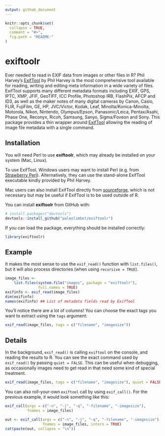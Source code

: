 ```yaml
---
output: github_document
---
```


<!-- README.md is generated from README.Rmd. Please edit that file -->

```r
knitr::opts_chunk$set(
  collapse = TRUE,
  comment = "#>",
  fig.path = "README-"
)
```

# exiftoolr

Ever needed to read in EXIF data from images or other files in R?
Phil Harvey's [ExifTool][exiftool-home] by Phil Harvey is the most
comprehensive tool available for reading, writing and editing meta
information in a wide variety of files. ExifTool supports many
different metadata formats including EXIF, GPS, IPTC, XMP, JFIF,
GeoTIFF, ICC Profile, Photoshop IRB, FlashPix, AFCP and ID3, as well
as the maker notes of many digital cameras by Canon, Casio, FLIR,
FujiFilm, GE, HP, JVC/Victor, Kodak, Leaf, Minolta/Konica-Minolta,
Motorola, Nikon, Nintendo, Olympus/Epson, Panasonic/Leica,
Pentax/Asahi, Phase One, Reconyx, Ricoh, Samsung, Sanyo, Sigma/Foveon
and Sony. This package provides a thin wrapper around
[ExifTool][exiftool-home] allowing the reading of image file metadata
with a single command.

## Installation

You will need Perl to use **exiftoolr**, which may already be
installed on your system (Mac, Linux). 

To use ExifTool, Windows users may want to install Perl (e.g. from
[Strawberry Perl][Strawberry]). Alternatively, they can use the
stand-alone ExifTool executable kindly provided by Phil Harvey.


Mac users can also install ExifTool directly from
[sourceforge](https://sourceforge.net/projects/exiftool/files/), which
is not necessary but may be useful if ExifTool is to be used outside
of R.

You can install **exiftoolr** from GitHub with:

```r
# install.packages("devtools")
devtools::install_github("paleolimbot/exiftoolr")
```

If you can load the package, everything should be installed correctly:

```r
library(exiftoolr)
```

## Example

It makes the most sense to use the `exif_read()` function with
`list.files()`, but it will also process directories (when using
`recursive = TRUE`).

```r
image_files <-
    list.files(system.file("images", package = "exiftoolr"), 
               full.names = TRUE)
exifinfo <- exif_read(image_files)
dim(exifinfo)
names(exifinfo) ## List of metadata fields read by ExifTool
```

You'll notice there are a lot of columns! You can choose the exact
tags you want to extract using the `tags` argument:

```r
exif_read(image_files, tags = c("filename", "imagesize"))
```

## Details

In the background, `exif_read()` is calling `exiftool` on the console,
and reading the results to R. You can see the exact command used by
`exif_read()` by passing `quiet = FALSE`. This can be useful when
debugging, as occasionally images need to get read in that need some
kind of special treatment.

```r
exif_read(image_files, tags = c("filename", "imagesize"), quiet = FALSE)
```

You can also roll-your-own `exiftool` call by using
`exif_call()`. For the previous example, it would look something
like this:

```r
exif_call(args = c("-n", "-j", "-q", "-filename", "-imagesize"),
          fnames = image_files)
```

```r
out <- exif_call(args = c("-n", "-j", "-q", "-filename", "-imagesize"),
                 fnames = image_files, intern = TRUE)
cat(paste(out, collapse = "\n"))
```

[exiftool-home]: http://www.sno.phy.queensu.ca/%7Ephil/exiftool/
[Strawberry]: http://www.strawberryperl.com/
